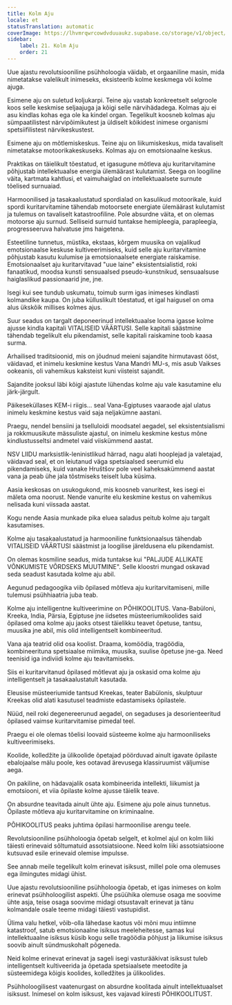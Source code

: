 ```yaml
---
title: Kolm Aju
locale: et
statusTranslation: automatic
coverImage: https://lhvmrqwrcowdvduuaukz.supabase.co/storage/v1/object/public/strapi-uploads/small_cover-educacion-fundamental.webp-2d51a7828a2b1309555be27f7e2a61a0.webp
sidebar:
    label: 21. Kolm Aju
    order: 21
---
```

Uue ajastu revolutsiooniline psühholoogia väidab, et orgaaniline masin, mida nimetatakse valelikult inimeseks, eksisteerib kolme keskmega või kolme ajuga.

Esimene aju on suletud koljukarpi. Teine aju vastab konkreetselt selgroole koos selle keskmise seljaajuga ja kõigi selle närvihädadega. Kolmas aju ei asu kindlas kohas ega ole ka kindel organ. Tegelikult koosneb kolmas aju sümpaatilistest närvipõimikutest ja üldiselt kõikidest inimese organismi spetsiifilistest närvikeskustest.

Esimene aju on mõtlemiskeskus. Teine aju on liikumiskeskus, mida tavaliselt nimetatakse motoorikakeskuseks. Kolmas aju on emotsionaalne keskus.

Praktikas on täielikult tõestatud, et igasugune mõtleva aju kuritarvitamine põhjustab intellektuaalse energia ülemäärast kulutamist. Seega on loogiline väita, kartmata kahtlusi, et vaimuhaiglad on intellektuaalsete surnute tõelised surnuaiad.

Harmoonilised ja tasakaalustatud spordialad on kasulikud motoorikale, kuid spordi kuritarvitamine tähendab motoorsete energiate ülemäärast kulutamist ja tulemus on tavaliselt katastroofiline. Pole absurdne väita, et on olemas motoorse aju surnud. Selliseid surnuid tuntakse hemipleegia, parapleegia, progresseeruva halvatuse jms haigetena.

Esteetiline tunnetus, müstika, ekstaas, kõrgem muusika on vajalikud emotsionaalse keskuse kultiveerimiseks, kuid selle aju kuritarvitamine põhjustab kasutu kulumise ja emotsionaalsete energiate raiskamise. Emotsionaalset aju kuritarvitavad "uue laine" eksistentsialistid, roki fanaatikud, moodsa kunsti sensuaalsed pseudo-kunstnikud, sensuaalsuse haiglaslikud passionaarid jne, jne.

Isegi kui see tundub uskumatu, toimub surm igas inimeses kindlasti kolmandike kaupa. On juba külluslikult tõestatud, et igal haigusel on oma alus ükskõik millises kolmes ajus.

Suur seadus on targalt deponeerinud intellektuaalse looma igasse kolme ajusse kindla kapitali VITALISEID VÄÄRTUSI. Selle kapitali säästmine tähendab tegelikult elu pikendamist, selle kapitali raiskamine toob kaasa surma.

Arhailised traditsioonid, mis on jõudnud meieni sajandite hirmutavast ööst, väidavad, et inimelu keskmine kestus Vana Mandri MU-s, mis asub Vaikses ookeanis, oli vahemikus kaksteist kuni viisteist sajandit.

Sajandite jooksul läbi kõigi ajastute lühendas kolme aju vale kasutamine elu järk-järgult.

Päikeseküllases KEM-i riigis... seal Vana-Egiptuses vaaraode ajal ulatus inimelu keskmine kestus vaid saja neljakümne aastani.

Praegu, nendel bensiini ja tselluloidi moodsatel aegadel, sel eksistentsialismi ja rokkmuusikute mässuliste ajastul, on inimelu keskmine kestus mõne kindlustusseltsi andmetel vaid viiskümmend aastat.

NSV LIIDU marksistlik-leninistlikud härrad, nagu alati hooplejad ja valetajad, väidavad seal, et on leiutanud väga spetsiaalsed seerumid elu pikendamiseks, kuid vanake Hruštšov pole veel kaheksakümmend aastat vana ja peab ühe jala tõstmiseks teiselt luba küsima.

Aasia keskosas on usukogukond, mis koosneb vanuritest, kes isegi ei mäleta oma noorust. Nende vanurite elu keskmine kestus on vahemikus nelisada kuni viissada aastat.

Kogu nende Aasia munkade pika eluea saladus peitub kolme aju targalt kasutamises.

Kolme aju tasakaalustatud ja harmooniline funktsionaalsus tähendab VITALISEID VÄÄRTUSI säästmist ja loogilise järeldusena elu pikendamist.

On olemas kosmiline seadus, mida tuntakse kui "PALJUDE ALLIKATE VÕNKUMISTE VÕRDSEKS MUUTMINE". Selle kloostri mungad oskavad seda seadust kasutada kolme aju abil.

Aegunud pedagoogika viib õpilased mõtleva aju kuritarvitamiseni, mille tulemusi psühhiaatria juba teab.

Kolme aju intelligentne kultiveerimine on PÕHIKOOLITUS. Vana-Babüloni, Kreeka, India, Pärsia, Egiptuse jne iidsetes müsteeriumikoolides said õpilased oma kolme aju jaoks otsest täielikku teavet õpetuse, tantsu, muusika jne abil, mis olid intelligentselt kombineeritud.

Vana aja teatrid olid osa koolist. Draama, komöödia, tragöödia, kombineerituna spetsiaalse miimika, muusika, suulise õpetuse jne-ga. Need teenisid iga indiviidi kolme aju teavitamiseks.

Siis ei kuritarvitanud õpilased mõtlevat aju ja oskasid oma kolme aju intelligentselt ja tasakaalustatult kasutada.

Eleusise müsteeriumide tantsud Kreekas, teater Babülonis, skulptuur Kreekas olid alati kasutusel teadmiste edastamiseks õpilastele.

Nüüd, neil roki degenereerunud aegadel, on segaduses ja desorienteeritud õpilased vaimse kuritarvitamise pimedal teel.

Praegu ei ole olemas tõelisi loovaid süsteeme kolme aju harmooniliseks kultiveerimiseks.

Koolide, kolledžite ja ülikoolide õpetajad pöörduvad ainult igavate õpilaste ebalojaalse mälu poole, kes ootavad ärevusega klassiruumist väljumise aega.

On pakiline, on hädavajalik osata kombineerida intellekti, liikumist ja emotsiooni, et viia õpilaste kolme ajusse täielik teave.

On absurdne teavitada ainult ühte aju. Esimene aju pole ainus tunnetus. Õpilaste mõtleva aju kuritarvitamine on kriminaalne.

PÕHIKOOLITUS peaks juhtima õpilasi harmoonilise arengu teele.

Revolutsiooniline psühholoogia õpetab selgelt, et kolmel ajul on kolm liiki täiesti erinevaid sõltumatuid assotsiatsioone. Need kolm liiki assotsiatsioone kutsuvad esile erinevaid olemise impulsse.

See annab meile tegelikult kolm erinevat isiksust, millel pole oma olemuses ega ilmingutes midagi ühist.

Uue ajastu revolutsiooniline psühholoogia õpetab, et igas inimeses on kolm erinevat psühholoogilist aspekti. Ühe psüühika olemuse osaga me soovime ühte asja, teise osaga soovime midagi otsustavalt erinevat ja tänu kolmandale osale teeme midagi täiesti vastupidist.

Ülima valu hetkel, võib-olla lähedase kaotus või mõni muu intiimne katastroof, satub emotsionaalne isiksus meeleheitesse, samas kui intellektuaalne isiksus küsib kogu selle tragöödia põhjust ja liikumise isiksus soovib ainult sündmuskohalt põgeneda.

Neid kolme erinevat erinevat ja sageli isegi vasturääkivat isiksust tuleb intelligentselt kultiveerida ja õpetada spetsiaalsete meetodite ja süsteemidega kõigis koolides, kolledžites ja ülikoolides.

Psühholoogilisest vaatenurgast on absurdne koolitada ainult intellektuaalset isiksust. Inimesel on kolm isiksust, kes vajavad kiiresti PÕHIKOOLITUST.
